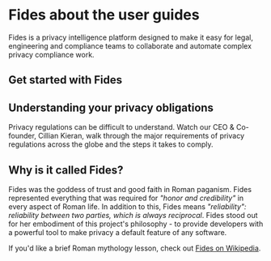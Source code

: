 
# Fides about the user guides

Fides is a privacy intelligence platform designed to make it easy for legal, engineering and compliance teams to collaborate and automate complex privacy compliance work.

## Get started with Fides
<KeyFeatWrap>
  <KeyFeat title="Privacy Requests" link="/user-guides/privacy-requests" description="Get started with Fides by learning about privacy requests, including how to configure and process them."/>
    <KeyFeat title="Data Mapping" link="/user-guides/data-mapping" description="Get started with data mapping by learning to  add vendors  to your data map and to review system history."/>
        <KeyFeat title="Consent Management" link="/user-guides/consent" description="Cover the basics of consent management, from consent laws to common frameworks like IAB's TCF or the GPC."/>
  <KeyFeat title="Datasets" link="/user-guides/datasets" description="Learn how you can use datasets to map and manage data for privacy requests across your systems."/>
  <KeyFeat title="Integrations" link="/user-guides/integrations" description="Configure and connect your systems, from databases to third-party SaaS applications for privacy requests."/>
    <KeyFeat title="Security" link="/user-guides/security" description="Configure Fides for your security needs, through access control or hosting options."/>
  
</KeyFeatWrap>

## Understanding your privacy obligations

Privacy regulations can be difficult to understand. Watch our CEO & Co-founder, Cillian Kieran, walk through the major requirements of privacy regulations across the globe and the steps it takes to comply. 

<VimeoVideo src="https://player.vimeo.com/video/848495248?badge=0&amp;autopause=0&amp;player_id=0&amp;app_id=58479" />

## Why is it called Fides?

Fides was the goddess of trust and good faith in Roman paganism. Fides represented everything that was required for *"honor and credibility"* in every aspect of Roman life. In addition to this, Fides means *"reliability": reliability between two parties, which is always reciprocal*. Fides stood out for her embodiment of this project's philosophy - to provide developers with a powerful tool to make privacy a default feature of any software.

If you'd like a brief Roman mythology lesson, check out [Fides on Wikipedia](https://en.wikipedia.org/wiki/Fides_(deity)).

